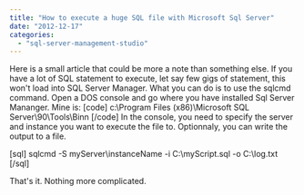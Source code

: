 ```yaml
---
title: "How to execute a huge SQL file with Microsoft Sql Server"
date: "2012-12-17"
categories: 
  - "sql-server-management-studio"
---
```


Here is a small article that could be more a note than something else. If you have a lot of SQL statement to execute, let say few gigs of statement, this won't load into SQL Server Manager. What you can do is to use the sqlcmd command. Open a DOS console and go where you have installed Sql Server Mananger. Mine is: \[code\] c:\\Program Files (x86)\\Microsoft SQL Server\\90\\Tools\\Binn \[/code\] In the console, you need to specify the server and instance you want to execute the file to. Optionnaly, you can write the output to a file.

\[sql\] sqlcmd -S myServer\\instanceName -i C:\\myScript.sql -o C:\\log.txt \[/sql\]

That's it. Nothing more complicated.
